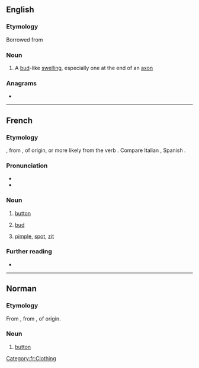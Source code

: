 {{also|Bouton}}
==English==

===Etymology===
Borrowed from {{bor|en|fr|bouton}}

===Noun===
{{en-noun}}

# A [[bud]]-like [[swelling]], especially one at the end of an [[axon]]

===Anagrams===
* {{anagrams|en|unboot}}

----

==French==

===Etymology===
{{etyl|fro|fr}} {{m|fro|boton}}, from {{etyl|LL.|fr}} {{m|la|*bottōnem}}, of {{etyl|gem|fr}} origin, or more likely from the verb {{suffix|bouter|on|lang=fr}}. Compare Italian {{m|it|bottone}}, Spanish {{m|es|botón}}.

===Pronunciation===
* {{fr-IPA}}
* {{audio|Fr-bouton.ogg|audio|lang=fr}}

===Noun===
{{fr-noun|m}}

# [[button]]
# {{lb|fr|botany}} [[bud]]
# [[pimple]], [[spot]], [[zit]]

===Further reading===
* {{R:TLFi}}

[[Category:fr:Clothing]]

----

==Norman==

===Etymology===
From {{etyl|fro|nrf}} {{m|fro|boton}}, from {{etyl|LL.|nrf}} {{m|la|*bottōnem}}, of {{etyl|gem|nrf}} origin.

===Noun===
{{nrf-noun|m}}

# {{lb|nrf|Jersey}} [[button]]

{{topics|nrf|Clothing}}